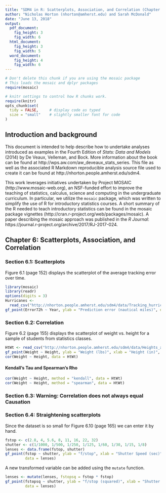 ```yaml
---
title: "SDM4 in R: Scatterplots, Association, and Correlation (Chapter 6)"
author: "Nicholas Horton (nhorton@amherst.edu) and Sarah McDonald"
date: "June 13, 2018"
output: 
  pdf_document:
    fig_height: 3
    fig_width: 6
  html_document:
    fig_height: 3
    fig_width: 5
  word_document:
    fig_height: 4
    fig_width: 6
---
```



```r
# Don't delete this chunk if you are using the mosaic package
# This loads the mosaic and dplyr packages
require(mosaic)
```

```r
# knitr settings to control how R chunks work.
require(knitr)
opts_chunk$set(
  tidy = FALSE,     # display code as typed
  size = "small"    # slightly smaller font for code
)
```

## Introduction and background 

This document is intended to help describe how to undertake analyses introduced 
as examples in the Fourth Edition of *Stats: Data and Models* (2014) by De Veaux, Velleman, and Bock.
More information about the book can be found at http://wps.aw.com/aw_deveaux_stats_series.  This
file as well as the associated R Markdown reproducible analysis source file used to create it can be found at http://nhorton.people.amherst.edu/sdm4.

This work leverages initiatives undertaken by Project MOSAIC (http://www.mosaic-web.org), an NSF-funded effort to improve the teaching of statistics, calculus, science and computing in the undergraduate curriculum. In particular, we utilize the `mosaic` package, which was written to simplify the use of R for introductory statistics courses. A short summary of the R needed to teach introductory statistics can be found in the mosaic package vignettes (http://cran.r-project.org/web/packages/mosaic).
A paper describing the mosaic approach was published in the *R Journal*: https://journal.r-project.org/archive/2017/RJ-2017-024.

## Chapter 6: Scatterplots, Association, and Correlation

### Section 6.1: Scatterplots

Figure 6.1 (page 152) displays the scatterplot of the average tracking error over time.

```r
library(mosaic)
library(readr)
options(digits = 3)
Hurricanes <- 
  read_csv("http://nhorton.people.amherst.edu/sdm4/data/Tracking_hurricanes_2012.csv")
gf_point(Error72h ~ Year, ylab = "Prediction error (nautical miles)", data = Hurricanes)
```

 
### Section 6.2: Correlation

Figure 6.2 (page 155) displays the scatterplot of weight vs. height for a sample of students from statistics classes.

```r
HtWt <- read_csv("http://nhorton.people.amherst.edu/sdm4/data/Heights_and_Weights.csv")
gf_point(Weight ~ Height, ylab = "Weight (lbs)", xlab = "Height (in)", data = HtWt)
cor(Weight ~ Height, data = HtWt)
```

#### Kendall's Tau and Spearman's Rho

```r
cor(Weight ~ Height, method = "kendall", data = HtWt)
cor(Weight ~ Height, method = "spearman", data = HtWt)
```
       
### Section 6.3: Warning: Correlation does not always equal Causation

### Section 6.4: Straightening scatterplots

Since the dataset is so small for Figure 6.10 (page 165) we can enter it by hand.
```r
fstop <- c(2.8, 4, 5.6, 8, 11, 16, 22, 32)
shutter <- c(1/1000, 1/500, 1/250, 1/125, 1/60, 1/30, 1/15, 1/8)
lenses <- data.frame(fstop, shutter)
gf_point(fstop ~ shutter, ylab = "f/stop", xlab = "Shutter Speed (sec)", 
         data = lenses)
```

A new transformed variable can be added using the `mutate` function.
```r
lenses <- mutate(lenses, fstopsq = fstop * fstop)
gf_point(fstopsq ~ shutter, ylab = "f/stop (squared)", xlab = "Shutter Speed (sec)", 
         data = lenses)
```
